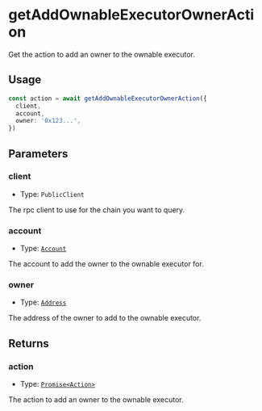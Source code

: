 # getAddOwnableExecutorOwnerAction

Get the action to add an owner to the ownable executor.

## Usage

```typescript copy
const action = await getAddOwnableExecutorOwnerAction({
  client,
  account,
  owner: '0x123...',
})
```

## Parameters

### client

- Type: `PublicClient`

The rpc client to use for the chain you want to query.

### account

- Type: [`Account`](/module-sdk/glossary/types.mdx#account)

The account to add the owner to the ownable executor for.

### owner

- Type: [`Address`](https://viem.sh/docs/glossary/types#address)

The address of the owner to add to the ownable executor.

## Returns

### action

- Type: [`Promise<Action>`](/module-sdk/glossary/types.mdx#action)

The action to add an owner to the ownable executor.
